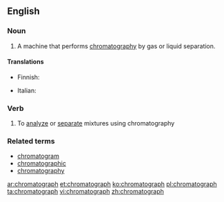 ==English==

===Noun===
{{en-noun}}

# {{analytical chemistry}} A machine that performs [[chromatography]] by gas or liquid separation.

====Translations====
{{trans-top|machine that performs chromatography}}
* Finnish: {{t|fi|kromatografi}}
{{trans-mid}}
* Italian: {{t-|it|cromatografo|m}}
{{trans-bottom}}

===Verb===
{{en-verb}}

# To [[analyze]] or [[separate]] mixtures using chromatography

===Related terms===
* [[chromatogram]]
* [[chromatographic]]
* [[chromatography]]

[[ar:chromatograph]]
[[et:chromatograph]]
[[ko:chromatograph]]
[[pl:chromatograph]]
[[ta:chromatograph]]
[[vi:chromatograph]]
[[zh:chromatograph]]